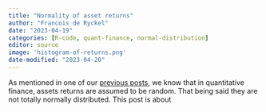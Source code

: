 ```yaml
---
title: "Normality of asset returns"
author: "Francois de Ryckel"
date: "2023-04-19"
categories: [R-code, quant-finance, normal-distribution]
editor: source
image: 'histogram-of-returns.png'
date-modified: "2023-04-20"
---
```


As mentioned in one of our [previous posts](../random-behavior-assets/index.qmd), we know that in quantitative finance, assets returns are assumed to be random.  That being said they are not totally normally distributed.  This post is about 